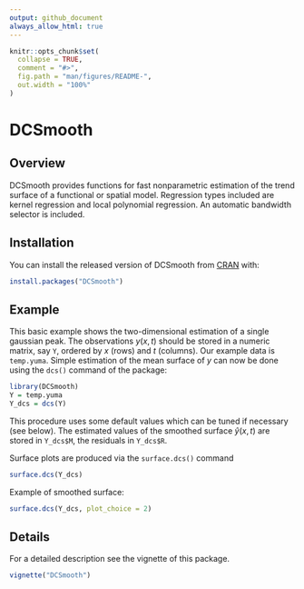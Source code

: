```yaml
---
output: github_document
always_allow_html: true
---
```


<!-- README.md is generated from README.Rmd. Please edit that file -->

```r
knitr::opts_chunk$set(
  collapse = TRUE,
  comment = "#>",
  fig.path = "man/figures/README-",
  out.width = "100%"
)
```

# DCSmooth

<!-- badges: start -->
<!-- badges: end -->

## Overview

DCSmooth provides functions for fast nonparametric estimation of the trend 
surface of a functional or spatial model. Regression types included are kernel
regression and local polynomial regression. An automatic bandwidth selector
is included.

## Installation

You can install the released version of DCSmooth from 
[CRAN](https://CRAN.R-project.org) with:

```r
install.packages("DCSmooth")
```

## Example

This basic example shows the two-dimensional estimation of a single gaussian peak. The observations $y(x, t)$ should be stored in a numeric matrix, say `Y`, ordered by $x$ (rows) and $t$ (columns). Our example data is `temp.yuma`. Simple estimation of the mean surface of $y$ can now be done using the `dcs()` command of the package:

```r
library(DCSmooth)
Y = temp.yuma
Y_dcs = dcs(Y)
```

This procedure uses some default values which can be tuned if necessary (see below). The estimated values of the smoothed surface $\widehat{y}(x, t)$ are stored in `Y_dcs$M`, the residuals in `Y_dcs$R`.

Surface plots are produced via the `surface.dcs()` command

```r
surface.dcs(Y_dcs)
```
Example of smoothed surface:

```r
surface.dcs(Y_dcs, plot_choice = 2)
```


## Details

For a detailed description see the vignette of this package.

```r
vignette("DCSmooth")
```
